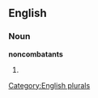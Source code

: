 ==English==

===Noun===
'''noncombatants'''

# {{plural of|[[noncombatant]]}}

[[Category:English plurals]]